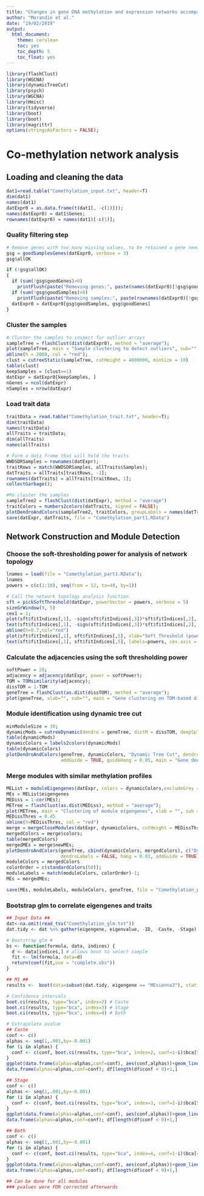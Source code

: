 ```yaml
---
title: "Changes in gene DNA methylation and expression networks accompany caste specialization and age-related physiological changes in a social insect"
author: "Morandin et al."
date: "19/02/2019"
output:
  html_document:
    theme: cerulean
    toc: yes
    toc_depth: 5
    toc_float: yes
---
```


```r
library(flashClust)
library(WGCNA)
library(dynamicTreeCut)
library(psych)
library(WGCNA)
library(Hmisc)
library(tidyverse)
library(boot)
library(boot)
library(magrittr)
options(stringsAsFactors = FALSE);
```

# Co-methylation network analysis
## Loading and cleaning the data
```r
dat1=read.table("Comethylation_input.txt", header=T)
dim(dat1)
names(dat1)
datExpr0 = as.data.frame(t(dat1[, -c(1)]));
names(datExpr0) = dat1$Genes;
rownames(datExpr0) = names(dat1)[-c(1)];
```

### Quality filtering step
```r
# Remove genes with too many missing values, to be retained a gene needs to have values in at least half of the samples.
gsg = goodSamplesGenes(datExpr0, verbose = 3)
gsg$allOK

if (!gsg$allOK)
{
  if (sum(!gsg$goodGenes)>0)
    printFlush(paste("Removing genes:", paste(names(datExpr0)[!gsg$goodGenes], collapse = ", ")));
  if (sum(!gsg$goodSamples)>0)
    printFlush(paste("Removing samples:", paste(rownames(datExpr0)[!gsg$goodSamples], collapse = ", ")));
  datExpr0 = datExpr0[gsg$goodSamples, gsg$goodGenes]
}
```

### Cluster the samples
```r
# Cluster the samples to inspect for outlier arrays
sampleTree = flashClust(dist(datExpr0), method = "average");
plot(sampleTree, main = "Sample clustering to detect outliers", sub="", xlab="", cex.lab = 1.5,cex.axis = 1.5, cex.main = 2)
abline(h = 2000, col = "red");
clust = cutreeStatic(sampleTree, cutHeight = 4000000, minSize = 10)
table(clust)
keepSamples = (clust==1)
datExpr = datExpr0[keepSamples, ]
nGenes = ncol(datExpr)
nSamples = nrow(datExpr)
```

### Load trait data
```r
traitData = read.table("Comethylation_trait.txt", header=T);
dim(traitData)
names(traitData)
allTraits = traitData;
dim(allTraits)
names(allTraits)

# Form a data frame that will hold the traits
WWDSDRSamples = rownames(datExpr);
traitRows = match(WWDSDRSamples, allTraits$Samples);
datTraits = allTraits[traitRows, -1];
rownames(datTraits) = allTraits[traitRows, 1];
collectGarbage();

#Re-cluster the samples
sampleTree2 = flashClust(dist(datExpr), method = "average")
traitColors = numbers2colors(datTraits, signed = FALSE);
plotDendroAndColors(sampleTree2, traitColors, groupLabels = names(datTraits), main = "Sample dendrogram and trait heatmap")
save(datExpr, datTraits, file = "Comethylation_part1.RData")

```

## Network Construction and Module Detection
### Choose the soft-thresholding power for analysis of network topology
```r
lnames = load(file = "Comethylation_part1.RData");
lnames
powers = c(c(1:10), seq(from = 12, to=40, by=1))

# Call the network topology analysis function
sft = pickSoftThreshold(datExpr, powerVector = powers, verbose = 5)
sizeGrWindow(9, 5)
cex1 = 1;
plot(sft$fitIndices[,1], -sign(sft$fitIndices[,3])*sft$fitIndices[,2], xlab="Soft Threshold (power)",ylab="Scale Free Topology Model Fit, signed R^2", type="n", main = paste("Scale independence"));
text(sft$fitIndices[,1], -sign(sft$fitIndices[,3])*sft$fitIndices[,2], labels=powers,cex=cex1,col="red");
abline(h=0.7,col="red")
plot(sft$fitIndices[,1], sft$fitIndices[,5], xlab="Soft Threshold (power)",ylab="Mean Connectivity", type="n", main = paste("Mean connectivity"))
text(sft$fitIndices[,1], sft$fitIndices[,5], labels=powers, cex.axis = 3,col="green",cex.lab =20,cex.main =2)
```

### Calculate the adjacencies using the soft thresholding power
```r
softPower = 20;
adjacency = adjacency(datExpr, power = softPower);
TOM = TOMsimilarity(adjacency); 
dissTOM = 1-TOM
geneTree = flashClust(as.dist(dissTOM), method = "average");
plot(geneTree, xlab="", sub="", main = "Gene clustering on TOM-based dissimilarity", labels = FALSE, hang = 0.04);
```

### Module identification using dynamic tree cut
```r
minModuleSize = 30;
dynamicMods = cutreeDynamic(dendro = geneTree, distM = dissTOM, deepSplit = 2, cutHeight = 0.97, pamRespectsDendro = FALSE, minClusterSize = minModuleSize);
table(dynamicMods)
dynamicColors = labels2colors(dynamicMods)
table(dynamicColors)
plotDendroAndColors(geneTree, dynamicColors, "Dynamic Tree Cut", dendroLabels = FALSE, hang = 0.03,
                    addGuide = TRUE, guideHang = 0.05, main = "Gene dendrogram and module colors")
```

### Merge modules with similar methylation profiles 
```r
MEList = moduleEigengenes(datExpr, colors = dynamicColors,excludeGrey = TRUE)
MEs = MEList$eigengenes
MEDiss = 1-cor(MEs);
METree = flashClust(as.dist(MEDiss), method = "average");
plot(METree, main = "Clustering of module eigengenes", xlab = "", sub = "")
MEDissThres = 0.45
abline(h=MEDissThres, col = "red")
merge = mergeCloseModules(datExpr, dynamicColors, cutHeight = MEDissThres, verbose = 3)
mergedColors = merge$colors;
table(mergedColors)
mergedMEs = merge$newMEs;
plotDendroAndColors(geneTree, cbind(dynamicColors, mergedColors), c("Dynamic Tree Cut", "Merged dynamic"),
                    dendroLabels = FALSE, hang = 0.03, addGuide = TRUE, guideHang = 0.05)
moduleColors = mergedColors
colorOrder = c(standardColors(50));
moduleLabels = match(moduleColors, colorOrder)-1;
MEs = mergedMEs;

save(MEs, moduleLabels, moduleColors, geneTree, file = "Comethylation_part2.RData")
```

### Bootstrap glm to correlate eigengenes and traits
```r
## Input Data ##
dat<-na.omit(read_tsv("Comethylation_glm.txt"))
dat.tidy <- dat %>% gather(eigengene, eigenvalue, -ID, -Caste, -Stage) 

# Bootstrap glm #
bs <- function(formula, data, indices) {
  d <- data[indices,] # allows boot to select sample 
  fit <- lm(formula, data=d)
  return(coef(fit,use = "complete.obs"))
}

## M1 ##
results <-  boot(data=subset(dat.tidy, eigengene == "MEsienna3"), statistic=bs, R=1000, formula=eigenvalue ~ Caste*Stage)

# Confidence intervals
boot.ci(results, type="bca", index=2) # Caste
boot.ci(results, type="bca", index=3) # Stage
boot.ci(results, type="bca", index=4) # Both

# Extrapolate pvalue
## Caste
conf <- c()
alphas <- seq(1,.001,by=-0.001)
for (i in alphas) {
  conf <- c(conf, boot.ci(results, type="bca", index=2, conf=1-i)$bca[5])
}
ggplot(data.frame(alphas=alphas,conf=conf), aes(conf,alphas))+geom_line() +geom_vline(xintercept=0)
data.frame(alphas=alphas,conf=conf); df[length(df$conf < 0)+1,]

## Stage
conf <- c()
alphas <- seq(1,.001,by=-0.001)
for (i in alphas) {
  conf <- c(conf, boot.ci(results, type="bca", index=3, conf=1-i)$bca[5])
}
ggplot(data.frame(alphas=alphas,conf=conf), aes(conf,alphas))+geom_line() +geom_vline(xintercept=0)
data.frame(alphas=alphas,conf=conf); df[length(df$conf < 0)+1,]

## Both
conf <- c()
alphas <- seq(1,.001,by=-0.001)
for (i in alphas) {
  conf <- c(conf, boot.ci(results, type="bca", index=4, conf=1-i)$bca[4])
}
ggplot(data.frame(alphas=alphas,conf=conf), aes(conf,alphas))+geom_line() +geom_vline(xintercept=0)
data.frame(alphas=alphas,conf=conf); df[length(df$conf < 0)+1,]

## Can be done for all modules
### pvalues were FDR corrected afterwards
```
